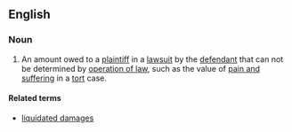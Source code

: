 ==English==

===Noun===
{{en-noun|head=[[unliquidated]] [[damages]]|-}}
# {{label|en|legal}} An amount owed to a [[plaintiff]] in a [[lawsuit]] by the [[defendant]] that can not be determined by [[operation of law]], such as the value of [[pain and suffering]] in a [[tort]] case.

====Related terms====
* [[liquidated damages]]